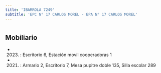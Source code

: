 ```yaml
---
title: 'IBARROLA 7249'
subtitle: 'EPC N° 17 CARLOS MOREL - EPA N° 17 CARLOS MOREL'
---
```


#


## Mobiliario

*  (2023) : Escritorio 6, Estación movil cooperadoras 1 

*  (2021) : Armario 2, Escritorio 7, Mesa pupitre doble 135, Silla escolar 289 



